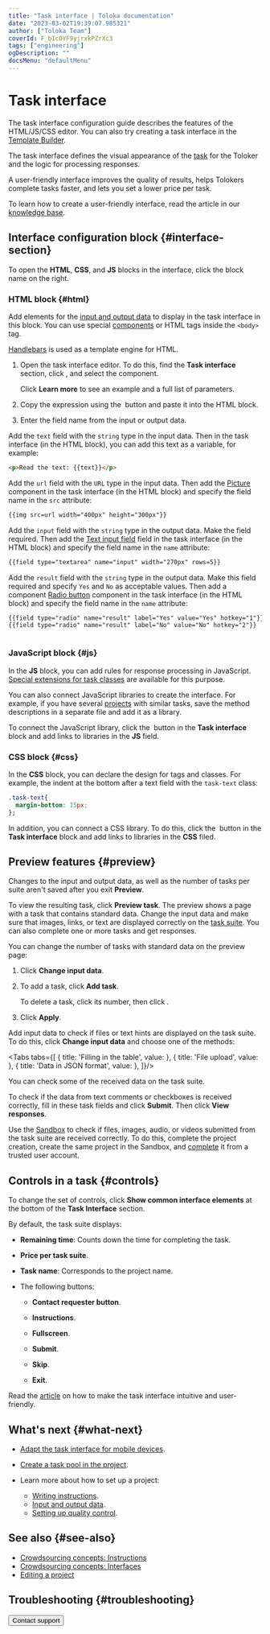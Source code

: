 ```yaml
---
title: "Task interface | Toloka documentation"
date: "2023-03-02T19:39:07.985321"
author: ["Toloka Team"]
coverId: F_bIcOYF9yjrxkPZrXc3
tags: ["engineering"]
ogDescription: ""
docsMenu: "defaultMenu"
---
```



# Task interface

<Note mode="note" title="Note">

The task interface configuration guide describes the features of the HTML/JS/CSS editor. You can also try creating a task interface in the [Template Builder](/docs/template-builder/).

</Note>

The task interface defines the visual appearance of the [task](/docs/glossary#task) for the Toloker and the logic for processing responses.

A user-friendly interface improves the quality of results, helps Tolokers complete tasks faster, and lets you set a lower price per task.

To learn how to create a user-friendly interface, read the article in our [knowledge base](https://toloka.ai/knowledgebase/interface).

## Interface configuration block {#interface-section}

<Note mode="tip" title="Tip">

To open the **HTML**, **CSS**, and **JS** blocks in the interface, click the block name on the right.

</Note>

### HTML block {#html}

Add elements for the [input and output data](/docs/guide/incoming) to display in the task interface in this block. You can use special [components](/docs/guide/t-components) or HTML tags inside the `<body>` tag.

[Handlebars](/docs/guide/t-components/handlebars) is used as a template engine for HTML.

<Cut title="How do I add a component?">

1. Open the task interface editor. To do this, find the **Task interface** section, click <img src="https://tlkfrontprod.azureedge.net/portal-production/static/uploaded/images/1675425190286/1675425190286_original_svg.svg" alt="" />, and select the component.

    Click **Learn more** to see an example and a full list of parameters.

1. Copy the expression using the <img src="https://tlkfrontprod.azureedge.net/portal-production/static/uploaded/images/1675425169666/1675425169666_original_svg.svg" alt="" /> button and paste it into the HTML block.

1. Enter the field name from the input or output data.

</Cut>

<Cut title="Examples of using input data">

<Cut title="Display the text in the task">

Add the `text` field with the `string` type in the input data. Then in the task interface (in the HTML block), you can add this text as a variable, for example:

```html
<p>Read the text: {{text}}</p>
```

</Cut>

<Cut title="Upload a file to the task (for example, an image)">

Add the `url` field with the `URL` type in the input data. Then add the [Picture](/docs/guide/t-components/img) component in the task interface (in the HTML block) and specify the field name in the `src` attribute:

```html
{{img src=url width="400px" height="300px"}}
```

</Cut>

</Cut>

<Cut title="Examples of using output data">

<Cut title="Ask Tolokers to enter the text">

Add the `input` field with the `string` type in the output data. Make the field required. Then add the [Text input field](/docs/guide/t-components/text) field in the task interface (in the HTML block) and specify the field name in the `name` attribute:

```html
{{field type="textarea" name="input" width="270px" rows=5}}
```

</Cut>

<Cut title="Ask Tolokers to select one of the values">

Add the `result` field with the `string` type in the output data. Make this field required and specify `Yes` and `No` as acceptable values. Then add a component [Radio button](/docs/guide/t-components/radiobuttons) component in the task interface (in the HTML block) and specify the field name in the `name` attribute:

```html
{{field type="radio" name="result" label="Yes" value="Yes" hotkey="1"}}
{{field type="radio" name="result" label="No" value="No" hotkey="2"}}
```

</Cut>

</Cut>

<Image width="700px" withBackground imageId="1675426652633" alt="" />

### JavaScript block {#js}

In the **JS** block, you can add rules for response processing in JavaScript. [Special extensions for task classes](/docs/guide/spec-advanced) are available for this purpose.

You can also connect JavaScript libraries to create the interface. For example, if you have several [projects](/docs/glossary#project) with similar tasks, save the method descriptions in a separate file and add it as a library.

To connect the JavaScript library, click the <img src="https://tlkfrontprod.azureedge.net/portal-production/static/uploaded/images/1675425167322/1675425167322_original_svg.svg" alt="" /> button in the **Task interface** block and add links to libraries in the **JS** field.

### CSS block {#css}

In the **CSS** block, you can declare the design for tags and classes. For example, the indent at the bottom after a text field with the `task-text` class:

```css
.task-text{
  margin-bottom: 15px;
};
```

In addition, you can connect a CSS library. To do this, click the <img src="https://tlkfrontprod.azureedge.net/portal-production/static/uploaded/images/1675425167322/1675425167322_original_svg.svg" alt="" /> button in the **Task interface** block and add links to libraries in the **CSS** filed.

## Preview features {#preview}

<Note mode="restriction" title="Alert">

Changes to the input and output data, as well as the number of tasks per suite aren't saved after you exit **Preview**.

</Note>

To view the resulting task, click **Preview task**. The preview shows a page with a task that contains standard data. Change the input data and make sure that images, links, or text are displayed correctly on the [task suite](/docs/glossary#task-suite). You can also complete one or more tasks and get responses.

<Cut title="How do I change the number of standard tasks?">

You can change the number of tasks with standard data on the preview page:

1. Click **Change input data**.

1. To add a task, click **Add task**.

    To delete a task, click its number, then click <img src="https://tlkfrontprod.azureedge.net/portal-production/static/uploaded/images/1675425166392/1675425166392_original_svg.svg" alt="" />.

1. Click **Apply**.

</Cut>

<Cut title="How to check the input data display">

Add input data to check if files or text hints are displayed on the task suite. To do this, click **Change input data** and choose one of the methods:

<Tabs tabs={[
  { title: 'Filling in the table', value: <SpecList1/> },
  { title: 'File upload', value: <SpecList2/> },
  { title: 'Data in JSON format', value: <SpecList3/> },
]}/>

</Cut>

<Cut title="How do I check if output data is received correctly?">

You can check some of the received data on the task suite.

To check if the data from text comments or checkboxes is received correctly, fill in these task fields and click **Submit**. Then click **View responses**.

<Note mode="tip" title="Tip">

Use the [Sandbox](/docs/glossary#sandbox) to check if files, images, audio, or videos submitted from the task suite are received correctly. To do this, complete the project creation, create the same project in the Sandbox, and [complete](/docs/guide/sandbox) it from a trusted user account.

</Note>

</Cut>

## Controls in a task {#controls}

To change the set of controls, click **Show common interface elements** at the bottom of the **Task Interface** section.

By default, the task suite displays:

- **Remaining time**: Counts down the time for completing the task.

- **Price per task suite**.

- **Task name**: Corresponds to the project name.

- The following buttons:

    - **Contact requester button**.

    - **Instructions**.

    - **Fullscreen**.

    - **Submit**.

    - **Skip**.

    - **Exit**.

<Note mode="tip" title="Tip">

Read the [article](https://toloka.ai/knowledgebase/interface) on how to make the task interface intuitive and user-friendly.

</Note>

## What's next {#what-next}

- [Adapt the task interface for mobile devices](/docs/guide/mobile).
- [Create a task pool in the project](/docs/guide/pool-main).
- Learn more about how to set up a project:

    - [Writing instructions](/docs/guide/instruction).
    - [Input and output data](/docs/guide/incoming).
    - [Setting up quality control](/docs/guide/project-qa).

## See also {#see-also}

- [Crowdsourcing concepts: Instructions](https://toloka.ai/knowledgebase/instruction/)
- [Crowdsourcing concepts: Interfaces](https://toloka.ai/knowledgebase/interface/)
- [Editing a project](/docs/guide/edit-project)

## Troubleshooting {#troubleshooting}

<Cut title="Setting up tasks, preview">

<TroubleshootingCantUpoadFile/>

<FaqMobileTaskDisplay/>

<FaqHideExpandable/>

<FaqCalendar/>

<FaqLoadingAudioFiles/>

</Cut>

<Cut title="Setting up controls">

<FaqAddText/>

<TroubleshootingAllCheckboxes/>

<FaqLinkNotRequired/>

<FaqMakeTasks/>

<TroubleshootingSubmitDoesntWork/>

<FaqCheckboxSelected/>

<FaqDifferentNumbers/>

<FaqDeselectRadio/>

<FaqAssigmentValidation/>

<FaqChangeBackground/>

<FaqOwnColors/>

<FaqSliders/>

<FaqExpandWindow/>

<FaqUseOwnJs/>

<TroubleshootingRadioAttrDisappear/>

<FaqImplementPrettifier/>

</Cut>

<Cut title="Input and output data">

<TroubleshootingIframeContent/>

<FaqPassValue/>

<FaqLineByLine/>

<FaqUseInputData/>

<FaqDisplayFormattedText/>

<FaqVariableNumber/>

<FaqDisplayText/>

</Cut>

<Cut title="Validation">

<FaqVueMarkup/>

<FaqSetsolution/>

<FaqValidateData/>

</Cut>

<Cut title="Tasks with images">

<FaqImageExpand/>

<FaqShortcut/>

<FaqShowPhoto/>

<FaqPreventAddingPhotos/>

<FaqDifferentAreas/>

<FaqSideBySide/>

<FaqNoSelectableObject/>

</Cut>

<Button themeColor="light" view="default" size="l" type="link" url="/docs/guide/troubleshooting/support?form-source=guide-spec">Contact support</Button>
